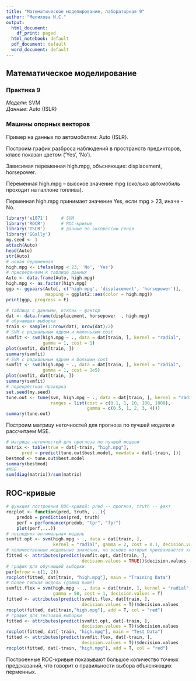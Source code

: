 ---
title: "Математическое моделирование, лабораторная 9"
author: "Мелихова И.С."
output:
  html_document:
    df_print: paged
  html_notebook: default
  pdf_document: default
  word_document: default
---

## Математическое моделирование

### Практика 9

*Модели*: SVM   
*Данные*: Auto {ISLR} 

### Машины опорных векторов        

Пример на данных по автомобилям: Auto {ISLR}.

Построим график разброса наблюдений в пространств предикторов, класс показан цветом ('Yes', 'No'). 

Зависимая переменная high.mpg, объсняющие: displacement, horsepower.

Переменная high.mpg – высокое значение mpg (сколько автомобиль проходит на галлоне топлива).

Перменная high.mpg принимает значение Yes, если mpg > 23, иначе - Nо.

```{r, message = F, warning = F}
library('e1071')     # SVM
library('ROCR')      # ROC-кривые
library('ISLR')      # данные по экспрессии генов
library('GGally')
my.seed <- 1
attach(Auto) 
head(Auto)
str(Auto)
# новая переменная 
high.mpg <- ifelse(mpg < 23, 'No', 'Yes') 
# присоединяем к таблице данных 
Auto <- data.frame(Auto, high.mpg) 
high.mpg <- as.factor(high.mpg)
ggp <- ggpairs(Auto[, c('high.mpg', 'displacement', 'horsepower')], 
               mapping = ggplot2::aes(color = high.mpg))
print(ggp, progress = F)
```

```{r, message = F, warning = F, fig.height = 6, fig.width = 6}
# таблица с данными, отклик — фактор 
dat <- data.frame(displacement, horsepower  , high.mpg) 
# обучающая выборка 
train <- sample(1:nrow(dat), nrow(dat)/2)
# SVM с радиальным ядром и маленьким cost
svmfit <- svm(high.mpg ~ ., data = dat[train, ], kernel = "radial", 
              gamma = 1, cost = 1)
plot(svmfit, dat[train, ])
summary(svmfit)
# SVM с радиальным ядром и большим cost
svmfit <- svm(high.mpg ~ ., data = dat[train, ], kernel = "radial", 
              gamma = 1, cost = 1e5)
plot(svmfit, dat[train, ])
summary(svmfit)
# перекрёстная проверка
set.seed(my.seed)
tune.out <- tune(svm, high.mpg ~ ., data = dat[train, ], kernel = "radial", 
                 ranges = list(cost = c(0.1, 1, 10, 100, 1000),
                               gamma = c(0.5, 1, 2, 3, 4)))
summary(tune.out)
```

Построим матрицу неточностей для прогноза по лучшей модели и рассчитаем MSE.

```{r, message = F, warning = F, fig.height = 6, fig.width = 6}
# матрица неточностей для прогноза по лучшей модели
matrix <- table(true = dat[-train, "high.mpg"], 
      pred = predict(tune.out$best.model, newdata = dat[-train, ]))
bestmod <- tune.out$best.model
summary(bestmod)
#MSE
sum(diag(matrix))/sum(matrix) 
```


## ROC-кривые

```{r, message = F, warning = F, fig.height = 6, fig.width = 6}
# функция построения ROC-кривой: pred -- прогноз, truth -- факт
rocplot <- function(pred, truth, ...){
    predob = prediction(pred, truth)
    perf = performance(predob, "tpr", "fpr")
    plot(perf,...)}
# последняя оптимальная модель
svmfit.opt <- svm(high.mpg ~ ., data = dat[train, ], 
                  kernel = "radial", gamma = 2, cost = 0.1, decision.values = T)
# количественные модельные значения, на основе которых присваивается класс
fitted <- attributes(predict(svmfit.opt, dat[train, ],
                             decision.values = TRUE))$decision.values
# график для обучающей выборки
par(mfrow = c(1, 2))
rocplot(fitted, dat[train, "high.mpg"], main = "Training Data")
# более гибкая модель (gamma выше)
svmfit.flex = svm(high.mpg ~ ., data = dat[train, ], kernel = "radial", 
                  gamma = 50, cost = 1, decision.values = T)
fitted <- attributes(predict(svmfit.flex, dat[train, ], 
                             decision.values = T))$decision.values
rocplot(fitted, dat[train,"high.mpg"], add = T, col = "red")
# график для тестовой выборки
fitted <- attributes(predict(svmfit.opt, dat[-train, ], 
                             decision.values = T))$decision.values
rocplot(fitted, dat[-train, "high.mpg"], main = "Test Data")
fitted <- attributes(predict(svmfit.flex, dat[-train, ], 
                             decision.values = T))$decision.values
rocplot(fitted, dat[-train, "high.mpg"], add = T, col = "red")
```


Построенные ROC-кривые показывают большое количество точных предсказаний, что говорит о правильности выбора объясняющих перменных.
